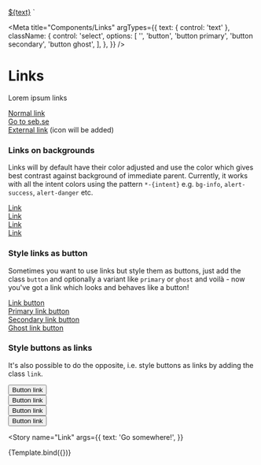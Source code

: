 
  <a href="#" class="${className}">${text}</a>
`

<Meta
  title="Components/Links"
  argTypes={{
    text: { control: 'text' },
    className: {
      control: 'select',
      options: [
        '',
        'button',
        'button primary',
        'button secondary',
        'button ghost',
      ],
    },
  }}
/>

# Links

Lorem ipsum links

<Canvas>
  <div>
    <a href="#">Normal link</a><br/>
    <a href="https://www.seb.se">Go to seb.se</a><br/>
    <a href="#" target="_blank">External link</a> (icon will be added)<br/>
  </div>
</Canvas>

### Links on backgrounds

Links will by default have their color adjusted and use the color which gives best contrast against background of immediate parent. Currently, it works with all the intent colors using the pattern `*-{intent}` e.g. `bg-info`, `alert-success`, `alert-danger` etc.

<Canvas>
  <div>
    <div class="bg-info p-4 my-4">
      <a href="#">Link</a>
    </div>
    <div class="bg-success p-4 my-4">
      <a href="#">Link</a>
    </div>
    <div class="bg-warning p-4 my-4">
      <a href="#">Link</a>
    </div>
    <div class="bg-danger p-4 my-4">
      <a href="#">Link</a>
    </div>
  </div>
</Canvas>

### Style links as button
Sometimes you want to use links but style them as buttons, just add the class `button` and optionally a variant like `primary` or `ghost` and voilà - now you've got a link which looks and behaves like a button!
<Canvas>
  <div>
  <a href="#" class="button">
    Link button
  </a><br/>
  <a href="#" class="button primary">
    Primary link button
  </a><br/>
  <a href="#" class="button secondary">
    Secondary link button
  </a><br/>
  <a href="#" class="button ghost">
    Ghost link button
  </a><br/>
  </div>
</Canvas>

### Style buttons as links
It's also possible to do the opposite, i.e. style buttons as links by adding the class `link`.
<Canvas>
  <div>
    <button class="link">Button link</button><br/>
    <button type="submit" class="link">Button link</button><br/>
    <button type="button" class="link">Button link</button><br/>
    <button type="reset" class="link">Button link</button><br/>
  </div>
</Canvas>

<Story
  name="Link"
  args={{
    text: 'Go somewhere!',
  }}
>
  {Template.bind({})}
</Story>
